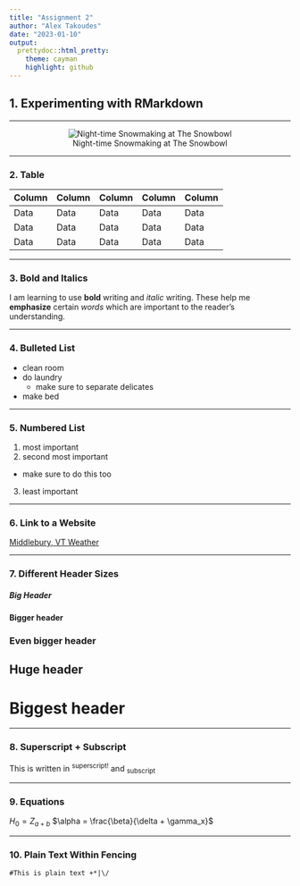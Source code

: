 ```yaml
---
title: "Assignment 2"
author: "Alex Takoudes"
date: "2023-01-10"
output:
  prettydoc::html_pretty:
    theme: cayman
    highlight: github
---
```


## 1. Experimenting with RMarkdown
***
<center>
![Night-time Snowmaking at The Snowbowl](/Users/alextakoudes/Desktop/Classes/BIOL1007/Photos/IMG_2118.jpeg)
</center>

***
### 2. Table

Column  |Column  |Column  | Column | Column |
------  | ------ | ------ | ------ | ------ |
Data    |Data    |Data    |Data    |Data    |
Data    |Data    |Data    |Data    |Data    |
Data    |Data    |Data    |Data    |Data    |

***
### 3. Bold and Italics
I am learning to use **bold** writing and *italic* writing. These help me **emphasize** certain *words* which are important to the reader's understanding.

***
### 4. Bulleted List

* clean room
* do laundry
  + make sure to separate delicates
* make bed

***
### 5. Numbered List

1. most important
2. second most important
  + make sure to do this too
3. least important

***
### 6. Link to a Website

[Middlebury, VT Weather](https://www.wunderground.com/weather/us/vt/middlebury/44.01,-73.17)

***
### 7. Different Header Sizes
##### Big Header
#### Bigger header
### Even bigger header
## Huge header
# Biggest header

***
### 8. Superscript + Subscript
This is written in ^superscript!^ and ~subscript~

***
### 9. Equations
$H_0 = Z_{a + b}$
$\alpha = \frac{\beta}{\delta + \gamma_x}$

***
### 10. Plain Text Within Fencing
`#This is plain text +*|\/`